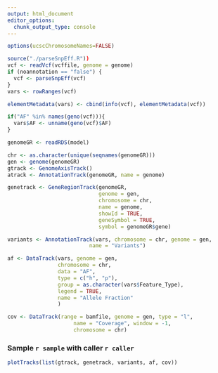 ```yaml
---
output: html_document
editor_options:
  chunk_output_type: console
---
```



```r
options(ucscChromosomeNames=FALSE)

source("./parseSnpEff.R"))
vcf <- readVcf(vcffile, genome = genome)
if (noannotation == "false") {
  vcf <- parseSnpEff(vcf)
}
vars <- rowRanges(vcf)

elementMetadata(vars) <- cbind(info(vcf), elementMetadata(vcf))

if("AF" %in% names(geno(vcf))){
  vars$AF <- unname(geno(vcf)$AF)
}

genomeGR <- readRDS(model)

chr <- as.character(unique(seqnames(genomeGR)))
gen <- genome(genomeGR)
gtrack <- GenomeAxisTrack()
atrack <- AnnotationTrack(genomeGR, name = genome)

genetrack <- GeneRegionTrack(genomeGR,
                             genome = gen,
                             chromosome = chr,
                             name = genome,
                             showId = TRUE,
                             geneSymbol = TRUE,
                             symbol = genomeGR$gene)

variants <- AnnotationTrack(vars, chromosome = chr, genome = gen,
                          name = "Variants")

af <- DataTrack(vars, genome = gen,
                chromosome = chr,
                data = "AF",
                type = c("h", "p"),
                group = as.character(vars$Feature_Type),
                legend = TRUE,
                name = "Allele Fraction"
                )

cov <- DataTrack(range = bamfile, genome = gen, type = "l",
                     name = "Coverage", window = -1,
                     chromosome = chr)
```



### Sample `r sample` with caller `r caller`

```r
plotTracks(list(gtrack, genetrack, variants, af, cov))
```
